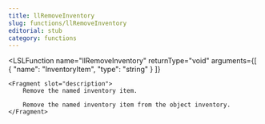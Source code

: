 ```yaml
---
title: llRemoveInventory
slug: functions/llRemoveInventory
editorial: stub
category: functions
---
```


<LSLFunction
	name="llRemoveInventory"
	returnType="void"
	arguments={[
	{
		"name": "InventoryItem",
		"type": "string"
	}
]}
>
	<Fragment slot="description">
		Remove the named inventory item.
		
		Remove the named inventory item from the object inventory.
	</Fragment>
</LSLFunction>
